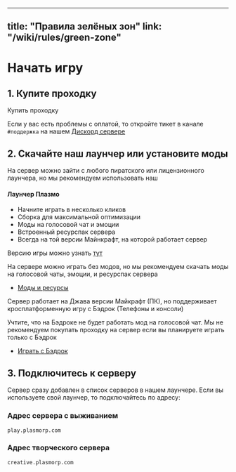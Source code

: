 
---
title: "Правила зелёных зон"
link: "/wiki/rules/green-zone"
---

# Начать игру

## 1. Купите проходку

<FatLink href="/access">Купить проходку</FatLink>

Если у вас есть проблемы с оплатой, то откройте тикет в канале `#поддержка` на нашем [Дискорд сервере](https://discord.gg/VJtCjwh)

## 2. Скачайте наш лаунчер или установите моды

На сервер можно зайти с любого пиратского или лицензионного лаунчера, но мы рекомендуем использовать наш

<CustomBlock type="note">

#### Лаунчер Плазмо

<DownloadLauncher />

- Начните играть в несколько кликов
- Сборка для максимальной оптимизации
- Моды на голосовой чат и эмоции
- Встроенный ресурспак сервера
- Всегда на той версии Майнкрафт, на которой работает сервер

</CustomBlock>

<CollapseBlock>

<Collapse summary="Если вы хотите использовать свой лаунчер">

Версию игры можно узнать [тут](/stats)

На сервере можно играть без модов, но мы рекомендуем скачать моды на голосовой чаты, эмоции, и ресурспак сервера

- [Моды и ресурсы](/wiki/mods)

</Collapse>

<Collapse summary="Как играть с Бэдрок (Телефоны и консоли)">

Сервер работает на Джава версии Майкрафт (ПК), но поддерживает кросплатформенную игру с Бэдрок (Телефоны и консоли)

Учтите, что на Бэдроке не будет работать мод на голосовой чат. Мы не рекомендуем покупать проходку на сервер если вы планируете играть только с Бэдрок

- [Играть с Бэдрок](/wiki/getting-started/bedrock)

</Collapse>

</CollapseBlock>

## 3. Подключитесь к серверу

Сервер сразу добавлен в список серверов в нашем лаунчере. Если вы используете свой лаунчер, то подключайтесь по адресу:

### Адрес сервера с выживанием

```
play.plasmorp.com
```

### Адрес творческого сервера

```
creative.plasmorp.com
```
